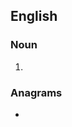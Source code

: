 ==English==

===Noun===
{{head|en|noun plural form}}

# {{plural of|upsilon|lang=en}}

===Anagrams===
* {{anagrams|en|pulsions|unspoils}}